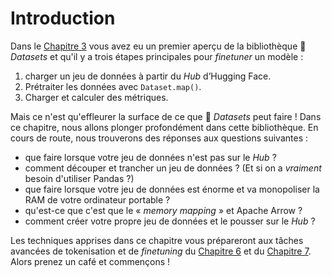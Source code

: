 # Introduction

Dans le [Chapitre 3](/course/fr/chapter3) vous avez eu un premier aperçu de la bibliothèque 🤗 *Datasets* et qu'il y a trois étapes principales pour *finetuner* un modèle :

1. charger un jeu de données à partir du *Hub* d’Hugging Face.
2. Prétraiter les données avec `Dataset.map()`.
3. Charger et calculer des métriques.

Mais ce n'est qu'effleurer la surface de ce que 🤗 *Datasets* peut faire ! Dans ce chapitre, nous allons plonger profondément dans cette bibliothèque. En cours de route, nous trouverons des réponses aux questions suivantes :

* que faire lorsque votre jeu de données n'est pas sur le *Hub* ?
* comment découper et trancher un jeu de données ? (Et si on a _vraiment_ besoin d'utiliser Pandas ?)
* que faire lorsque votre jeu de données est énorme et va monopoliser la RAM de votre ordinateur portable ?
* qu'est-ce que c'est que le « *memory mapping* » et Apache Arrow ?
* comment créer votre propre jeu de données et le pousser sur le *Hub* ?

Les techniques apprises dans ce chapitre vous prépareront aux tâches avancées de tokenisation et de *finetuning* du [Chapitre 6](/course/fr/chapter6) et du [Chapitre 7](/course/fr/chapter7). Alors prenez un café et commençons !
